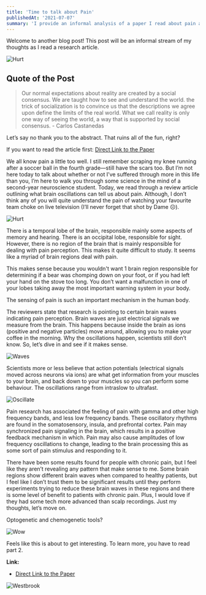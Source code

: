 ```yaml
---
title: 'Time to talk about Pain'
publishedAt: '2021-07-07'
summary: 'I provide an informal analysis of a paper I read about pain and brain oscillations.'
---
```


Welcome to another blog post! This post will be an informal stream of my thoughts as I read a research article.

![Hurt](/images/hurt.gif)

## Quote of the Post
> Our normal expectations about reality are created by a social consensus. We are taught how to see and understand the world. the trick of socialization is to convince us that the descriptions we agree upon define the limits of the real world. What we call reality is only one way of seeing the world, a way that is supported by social consensus. - Carlos Castanedas

Let’s say no thank you to the abstract. That ruins all of the fun, right? 

If you want to read the article first: [Direct Link to the Paper](https://doi.org/10.1016/j.tins.2021.05.003)

We all know pain a little too well. I still remember scraping my knee running after a soccer ball in the fourth grade—still have the scars too. But I’m not here today to talk about whether or not I’ve suffered through more in this life than you, I’m here to walk you through some science in the mind of a second-year neuroscience student. Today, we read through a review article outlining what brain oscillations can tell us about pain. Although, I don’t think any of you will quite understand the pain of watching your favourite team choke on live television (I’ll never forget that shot by Dame ☹).

![Hurt](/images/dame.gif)

There is a temporal lobe of the brain, responsible mainly some aspects of memory and hearing. There is an occipital lobe, responsible for sight. However, there is no region of the brain that is mainly responsible for dealing with pain perception. This makes it quite difficult to study. It seems like a myriad of brain regions deal with pain. 

This makes sense because you wouldn't want 1 brain region responsible for determining if a bear was chomping down on your foot, or if you had left your hand on the stove too long. You don’t want a malfunction in one of your lobes taking away the most important warning system in your body. 

The sensing of pain is such an important mechanism in the human body.

The reviewers state that research is pointing to certain brain waves indicating pain perception. Brain waves are just electrical signals we measure from the brain. This happens because inside the brain as ions (positive and negative particles) move around, allowing you to make your coffee in the morning. Why the oscillations happen, scientists still don’t know. So, let’s dive in and see if it makes sense.

![Waves](/images/waves.jpg)

Scientists more or less believe that action potentials (electrical signals moved across neurons via ions) are what get information from your muscles to your brain, and back down to your muscles so you can perform some behaviour. The oscillations range from intraslow to ultrafast. 
  
![Oscillate](/images/oscillate.jpg)

Pain research has associated the feeling of pain with gamma and other high frequency bands, and less low frequency bands. These oscillatory rhythms are found in the somatosensory, insula, and prefrontal cortex. Pain may synchronized pain signaling in the brain, which results in a positive feedback mechanism in which. Pain may also cause amplitudes of low frequency oscillations to change, leading to the brain processing this as some sort of pain stimulus and responding to it.

There have been some results found for people with chronic pain, but I feel like they aren’t revealing any pattern that make sense to me. Some brain regions show different brain waves when compared to healthy patients, but I feel like I don’t trust them to be significant results until they perform experiments trying to reduce these brain waves in these regions and there is some level of benefit to patients with chronic pain. Plus, I would love if they had some tech more advanced than scalp recordings. Just my thoughts, let’s move on.

Optogenetic and chemogenetic tools?

![Wow](/images/wow.gif)

Feels like this is about to get interesting. To learn more, you have to read part 2. 

**Link:**
- [Direct Link to the Paper](https://doi.org/10.1016/j.tins.2021.05.003)

![Westbrook](/images/dancing.gif)

